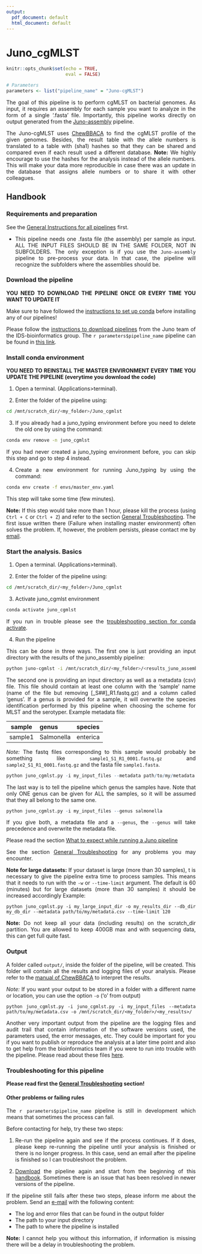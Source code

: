 ```yaml
---
output:
  pdf_document: default
  html_document: default
---
```

# Juno_cgMLST {#juno_cgmlst}

<style>
body {
text-align: justify}
</style>

```r
knitr::opts_chunk$set(echo = TRUE, 
                      eval = FALSE)
```

```r

# Parameters
parameters <- list("pipeline_name" = "Juno-cgMLST")

```

The goal of this pipeline is to perform cgMLST on bacterial genomes. As input, it requires an assembly for each sample you want to analyze in the form of a single ‘.fasta’ file. Importantly, this pipeline works directly on output generated from the [Juno-assembly](#juno-assembly) pipeline. 

The Juno-cgMLST uses [ChewBBACA](https://github.com/B-UMMI/chewBBACA/) to find the cgMLST profile of the given genomes. Besides, the result table with the allele numbers is translated to a table with (sha1) hashes so that they can be shared and compared even if each result used a different database. **Note:** We highly encourage to use the hashes for the analysis instead of the allele numbers. This will make your data more reproducible in case there was an update in the database that assigns allele numbers or to share it with other colleagues.  

## Handbook

### Requirements and preparation

See the [General Instructions for all pipelines](#general-instructions) first.  

- This pipeline needs one .fasta file (the assembly) per sample as input. ALL THE INPUT FILES SHOULD BE IN THE SAME FOLDER, NOT IN SUBFOLDERS. The only exception is if you use the `Juno-assembly` pipeline to pre-process your data. In that case, the pipeline will recognize the subfolders where the assemblies should be.


### Download the pipeline  

**YOU NEED TO DOWNLOAD THE PIPELINE ONCE OR EVERY TIME YOU WANT TO UPDATE IT**

Make sure to have followed the [instructions to set up conda](#set-conda) before installing any of our pipelines! 

Please follow the [instructions to download pipelines](#downloading-instructions) from the Juno team of the IDS-bioinformatics group. The `r parameters$pipeline_name` pipeline can be found in [this link](https://github.com/RIVM-bioinformatics/Juno_cgmlst).  


### Install conda environment

**YOU NEED TO REINSTALL THE MASTER ENVIRONMENT EVERY TIME YOU UPDATE THE PIPELINE (everytime you download the code)**

1. Open a terminal. (Applications>terminal).  

2. Enter the folder of the pipeline using:  

```bash
cd /mnt/scratch_dir/<my_folder>/Juno_cgmlst
```

3. If you already had a juno_typing environment before you need to delete the old one by using the command:

```bash
conda env remove -n juno_cgmlst
```

If you had never created a juno_typing environment before, you can skip this step and go to step 4 instead.

4. Create a new environment for running Juno_typing by using the command:

```bash
conda env create -f envs/master_env.yaml
```

This step will take some time (few minutes).  

**Note:** If this step would take more than 1 hour, please kill the process (using `Ctrl + C` or `Ctrl + Z`) and refer to the section [General Troubleshooting](#general-troubleshooting). The first issue written there (Failure when installing master environment) often solves the problem. If, however, the problem persists, please contact me by [email](mailto:alejandra.hernandez.segura@rivm.nl).  


### Start the analysis. Basics

1. Open a terminal. (Applications>terminal).  

2. Enter the folder of the pipeline using:  

```bash
cd /mnt/scratch_dir/<my_folder>/Juno_cgmlst
```

3. Activate juno_cgmlst environment

```bash
conda activate juno_cgmlst
```

If you run in trouble please see the [troubleshooting section for conda activate](#problems-conda-activate).  

4. Run the pipeline  

This can be done in three ways. The first one is just providing an input directory with the results of the juno_assembly pipeline:  

```bash
python juno-cgmlst -i /mnt/scratch_dir/<my_folder>/<results_juno_assembly>/
```

The second one is providing an input directory as well as a metadata (csv) file. This file should contain at least one column with the 'sample' name (name of the file but removing [_S##]_R1.fastq.gz) and a column called 'genus'.  If a genus is provided for a sample, it will overwrite the species identification performed by this pipeline when choosing the scheme for MLST and the serotyper. Example metadata file:

| __sample__ | __genus__ | __species__ |
| :---: | :--- | :--- |
| sample1 | Salmonella | enterica |

*Note:* The fastq files corresponding to this sample would probably be something like `sample1_S1_R1_0001.fastq.gz` and `sample2_S1_R1_0001.fastq.gz` and the fasta file `sample1.fasta`.

```r
python juno_cgmlst.py -i my_input_files --metadata path/to/my/metadata.csv
```

The last way is to tell the pipeline which genus the samples have. Note that only ONE genus can be given for ALL the samples, so it will be assumed that they all belong to the same one. 

```r
python juno_cgmlst.py -i my_input_files --genus salmonella
```

If you give both, a metadata file and a `--genus`, the `--genus` will take precedence and overwrite the metadata file.

Please read the section [What to expect while running a Juno pipeline](#what-to-expect)

See the section [General Troubleshooting](#general-troubleshooting) for any problems you may encounter. 

**Note for large datasets:** If your dataset is large (more than 30 samples), t is necessary to give the pipeline extra time to process samples. This means that it needs to run with the `-w` or `--time-limit` argument. The default is 60 (minutes) but for large datasets (more than 30 samples) it should be increased accordingly Example:

```
python juno_cgmlst.py -i my_large_input_dir -o my_results_dir --db_dir my_db_dir --metadata path/to/my/metadata.csv --time-limit 120
```


**Note:** Do not keep all your data (including results) on the scratch_dir partition. You are allowed to keep 400GB max and with sequencing data, this can get full quite fast.

### Output 

A folder called `output/`, inside the folder of the pipeline, will be created. This folder will contain all the results and logging files of your analysis. Please refer to the [manual of ChewBBACA](https://github.com/B-UMMI/chewBBACA/#ii-allele-call-using-a-cgwgmlst-schema) to interpret the results.   

*Note:* If you want your output to be stored in a folder with a different name or location, you can use the option `-o` ('o' from output) 

```
python juno_cgmlst.py -i juno_cgmlst.py -i my_input_files --metadata path/to/my/metadata.csv -o /mnt/scratch_dir/<my_folder>/<my_results>/
```

Another very important output from the pipeline are the logging files and audit trail that contain information of the software versions used, the parameters used, the error messages, etc. They could be important for you if you want to publish or reproduce the analysis at a later time point and also to get help from the bioinformatics team if you were to run into trouble with the pipeline. Please read about these files [here](#general-output). 

### Troubleshooting for this pipeline

**Please read first the [General Troubleshooting](#general-troubleshooting) section!**

#### Other problems or failing rules  

The `r parameters$pipeline_name` pipeline is still in development which means that sometimes the process can fail.

Before contacting for help, try these two steps:

1. Re-run the pipeline again and see if the process continues. If it does, please keep re-running the pipeline until your analysis is finished or there is no longer progress. In this case, send an email after the pipeline is finished so I can troubleshoot the problem.

2. [Download](https://github.com/RIVM-bioinformatics/Juno-typing) the pipeline again and start from the beginning of this [handbook](#juno_cgmlst). Sometimes there is an issue that has been resolved in newer versions of the pipeline.

If the pipeline still fails after these two steps, please inform me about the problem. Send an [e-mail](mailto:roxanne.wolthuis@rivm.nl) with the following content:

* The log and error files that can be found in the output folder
* The path to your input directory
* The path to where the pipeline is installed

**Note:** I cannot help you without this information, if information is missing there will be a delay in troubleshooting the problem.